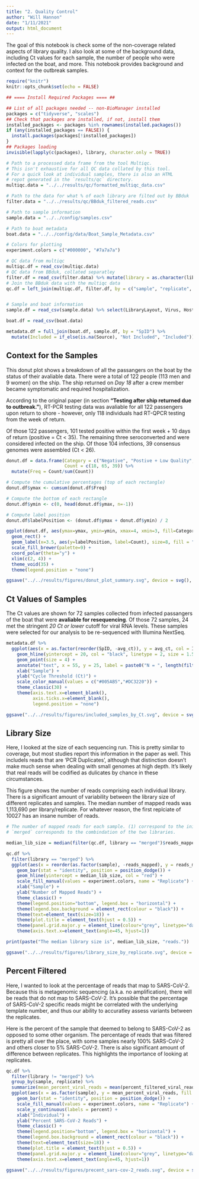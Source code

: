 ```yaml
---
title: "2. Quality Control"
author: "Will Hannon"
date: "1/11/2021"
output: html_document
---
```


The goal of this notebook is check some of the non-coverage related aspects of library quality. I also look at some of the background data, including Ct values for each sample, the number of people who were infected on the boat, and more. This notebook provides background and context for the outbreak samples.

```r
require("knitr")
knitr::opts_chunk$set(echo = FALSE)
```

```r

## ==== Install Required Packages ==== ##

## List of all packages needed -- non-BioManager installed
packages = c("tidyverse", "scales")
## Check that packages are installed, if not, install them
installed_packages <- packages %in% rownames(installed.packages())
if (any(installed_packages == FALSE)) {
  install.packages(packages[!installed_packages])
}
## Packages loading
invisible(lapply(c(packages), library, character.only = TRUE))

```

```r

# Path to a processed data frame from the tool Multiqc.
# This isn't exhaustive for all QC data collated by this tool. 
# For a quick look at individual samples, there is also an HTML
# repot generated in the `results/qc` directory.
multiqc.data = "../../results/qc/formatted_multiqc_data.csv"

# Path to the data for what % of each library are filted out by BBduk
filter.data = "../../results/qc/BBduk_filtered_reads.csv"

# Path to sample information
sample.data = "../../config/samples.csv"

# Path to boat metadata
boat.data = "../../config/data/Boat_Sample_Metadata.csv"

```


```r

# Colors for plotting
experiment.colors = c("#000000", "#7a7a7a")

```


```r

# QC data from multiqc
multiqc.df = read_csv(multiqc.data)
# QC data from BBduk, collated separatley
filter.df = read_csv(filter.data) %>% mutate(library = as.character(library))
# Join the BBduk data with the multiqc data
qc.df = left_join(multiqc.df, filter.df, by = c("sample", "replicate", "library"))


# Sample and boat information
sample.df = read_csv(sample.data) %>% select(LibraryLayout, Virus, Host, Source, SpID ="spID") %>% distinct()

boat.df = read_csv(boat.data) 

metadata.df = full_join(boat.df, sample.df, by = "SpID") %>% 
  mutate(Included = if_else(is.na(Source), "Not Included", "Included"))

```

## Context for the Samples

This donut plot shows a breakdown of all the passangers on the boat by the status of their avaliable data. There were a total of 122 people (113 men and 9 women) on the ship. The ship returned on *Day 18* after a crew member became symptomatic and required hospitalization. 

According to the original paper (in section **"Testing after ship returned due to outbreak."**), RT-PCR testing data was avaliable for all 122 passengers upon 
return to shore - however, only 118 individuals had RT-QPCR testing from the week of return. 

Of those 122 passengers, 101 tested positive within the first week + 10 days of return (positive = Ct < 35). The remaining three seroconverted and were considered infected on the ship. Of those 104 infections, 39 consensus genomes were assembled (Ct < 26). 

```r

donut.df = data.frame(Category = c("Negative", "Postive + Low Quality", "Positve + Deep-Sequenced"),
                      Count = c(18, 65, 39)) %>% 
  mutate(Freq = Count/sum(Count))

# Compute the cumulative percentages (top of each rectangle)
donut.df$ymax <- cumsum(donut.df$Freq)

# Compute the bottom of each rectangle
donut.df$ymin <- c(0, head(donut.df$ymax, n=-1))

# Compute label position
donut.df$labelPosition <- (donut.df$ymax + donut.df$ymin) / 2

ggplot(donut.df, aes(ymax=ymax, ymin=ymin, xmax=4, xmin=3, fill=Category)) +
  geom_rect() +
  geom_label(x=3.5, aes(y=labelPosition, label=Count), size=8, fill = "white") +
  scale_fill_brewer(palette=9) +
  coord_polar(theta="y") +
  xlim(c(2, 4)) +
  theme_void(35) +
  theme(legend.position = "none")

ggsave("../../results/figures/donut_plot_summary.svg", device = svg(), width = 5, height = 5)

```

## Ct Values of Samples

The Ct values are shown for 72 samples collected from infected passangers of the boat that were **avaliable for resequencing**. Of those 72 samples, 24 met the stringent *20 Ct or lower* cutoff for viral RNA levels. These samples were selected for our analysis to be re-sequenced with Illumina NextSeq.

```r

metadata.df %>% 
  ggplot(aes(x = as.factor(reorder(SpID, -avg_ct)), y = avg_ct, col = Included)) + 
    geom_hline(yintercept = 20, col = "black", linetype = 2, size = 1.5) + 
    geom_point(size = 4) +
    annotate("text", x = 55, y = 25, label = paste0("N = ", length(filter(metadata.df, avg_ct <= 20)$SpID)), size = 11) + 
    xlab("Sample") + 
    ylab("Cycle Threshold (Ct)") + 
    scale_color_manual(values = c("#005AB5","#DC3220")) + 
    theme_classic(30) +
    theme(axis.text.x=element_blank(), 
          axis.ticks.x=element_blank(),
          legend.position = "none") 

ggsave("../../results/figures/included_samples_by_Ct.svg", device = svg(), width = 11, height = 5)

```

## Library Size

Here, I looked at the size of each sequencing run. This is pretty similar to coverage, but most studies report this information in the paper as well. This includels reads that are 'PCR Duplicates', although that distinction doesn't make much sense when dealing with small genomes at high depth. It's likely that real reads will be codified as dulicates by chance in these circumstances. 

This figure shows the number of reads comprising each individual library. There is a significant amount of variability between the library size of different replicates and samples. The median number of mapped reads was 1,113,690 per library/replicate. For whatever reason, the first replciate of 10027 has an insane number of reads. 

```r

# The number of mapped reads for each sample. (1) correspond to the initial sequencing. (2) corresponds to the supplementary sequencing.
# `merged` corresponds to the combindation of the two libraries. 

median_lib_size = median(filter(qc.df, library == "merged")$reads_mapped)

qc.df %>% 
  filter(library == "merged") %>% 
  ggplot(aes(x = reorder(as.factor(sample), -reads_mapped), y = reads_mapped, fill = as.factor(replicate))) +
    geom_bar(stat = "identity", position = position_dodge()) + 
    geom_hline(yintercept = median_lib_size, col = "red") + 
    scale_fill_manual(values = experiment.colors, name = "Replicate") +
    xlab("Sample") +
    ylab("Number of Mapped Reads") +
    theme_classic() +
    theme(legend.position="bottom", legend.box = "horizontal") +
    theme(legend.box.background = element_rect(colour = "black")) +
    theme(text=element_text(size=18)) +
    theme(plot.title = element_text(hjust = 0.5)) +
    theme(panel.grid.major.y = element_line(colour="grey", linetype="dashed")) +
    theme(axis.text.x=element_text(angle=45, hjust=1))

print(paste("The median library size is", median_lib_size, "reads."))

ggsave("../../results/figures/library_size_by_replicate.svg", device = svg(), width = 11, height = 5)

```

## Percent Filtered

Here, I wanted to look at the percentage of reads that map to SARS-CoV-2. Because this is metagenomic sequencing (a.k.a. no amplification), there will be reads that do not map to SARS-CoV-2. It's possible that the percentage of SARS-CoV-2 specific reads might be correlated with the underlying template number, and thus our ability to accuratley assess variants between the replicates. 

Here is the percent of the sample that deemed to belong to SARS-CoV-2 as opposed to some other organism. The percentage of reads that was filtered is pretty all over the place, with some samples nearly 100% SARS-CoV-2 and others closer to 5% SARS-CoV-2. There is also significant amount of difference between replicates. This highlights the importance of looking at replicates. 

```r

qc.df %>%
  filter(library != "merged") %>% 
  group_by(sample, replicate) %>% 
  summarize(mean_percent_viral_reads = mean(percent_filtered_viral_reads)) %>% 
  ggplot(aes(x = as.factor(sample), y = mean_percent_viral_reads, fill = as.factor(replicate))) +
    geom_bar(stat = "identity", position = position_dodge()) + 
    scale_fill_manual(values = experiment.colors, name = "Replicate") +
    scale_y_continuous(labels = percent) + 
    xlab("Individual") +
    ylab("Percent SARS-CoV-2 Reads") +
    theme_classic() +
    theme(legend.position="bottom", legend.box = "horizontal") +
    theme(legend.box.background = element_rect(colour = "black")) +
    theme(text=element_text(size=18)) +
    theme(plot.title = element_text(hjust = 0.5)) +
    theme(panel.grid.major.y = element_line(colour="grey", linetype="dashed")) +
    theme(axis.text.x=element_text(angle=45, hjust=1))

ggsave("../../results/figures/precent_sars-cov-2_reads.svg", device = svg(), width = 11, height = 5)

```

